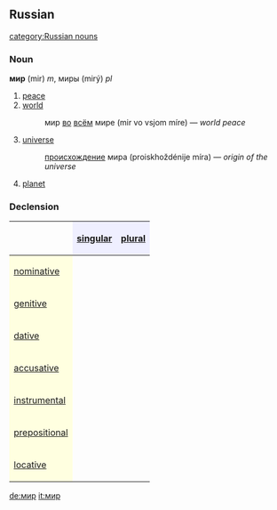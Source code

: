 ==Russian==
[[category:Russian nouns]]
===Noun===
'''мир''' (mir) ''m'', миры (mirý) ''pl''

# [[peace]]
# [[world]]
#: мир [[в|во]] [[весь|всём]] мире (mir vo vsjom míre) — ''world peace''
# [[universe]]
#:[[происхождение]] мира (proiskhoždénije míra) — ''origin of the universe''
# [[planet]]

===Declension===
{| border="1" cellpadding="4" cellspacing="0"
!
! style="background-color: #EFEFFF" align="center"|[[singular]]
! style="background-color: #EFEFFF" align="center"|[[plural]]
|-
! style="background-color: #FFFFE0" align="left"|[[nominative case|nominative]]
| align="center"|{{Unicode|мир}}
| align="center"|{{Unicode|миры́}}
|-
! style="background-color: #FFFFE0" align="left"|[[genitive case|genitive]]
| align="center"|{{Unicode|ми́ра}}
| align="center"|{{Unicode|миро́в}}
|-
! style="background-color: #FFFFE0" align="left"|[[dative case|dative]]
| align="center"|{{Unicode|ми́ру}}
| align="center"|{{Unicode|мира́м}}
|-
! style="background-color: #FFFFE0" align="left"|[[accusative case|accusative]]
| align="center"|{{Unicode|мир}}
| align="center"|{{Unicode|миры́}}
|-
! style="background-color: #FFFFE0" align="left"|[[instrumental case|instrumental]]
| align="center"|{{Unicode|ми́ром}}
| align="center"|{{Unicode|мира́ми}}
|-
! style="background-color: #FFFFE0" align="left"|[[prepositional case|prepositional]]
| align="center"|{{Unicode|о ми́ре}}
| align="center"|{{Unicode|о мира́х}}
|-
! style="background-color: #FFFFE0" align="left"|[[locative case|locative]]
| align="center"|{{Unicode|в миру́}}
| align="center"|{{Unicode|в мира́х}}
|}

[[de:мир]]
[[it:мир]]
